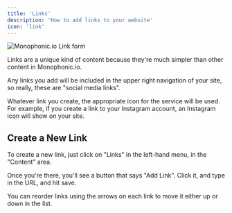 ```yaml
---
title: 'Links'
description: 'How to add links to your website'
icon: 'link'
---
```


<img
  className="block"
  src="/images/link.png"
  alt="Monophonic.io Link form"
/>

Links are a unique kind of content because they're much simpler than other content in Monophonic.io.

Any links you add will be included in the upper right navigation of your site, so really, these are "social media links".

Whatever link you create, the appropriate icon for the service will be used. For example, if you create a link to your Instagram account, an Instagram icon will show on your site.

## Create a New Link

To create a new link, just click on "Links" in the left-hand menu, in the "Content" area.

Once you're there, you'll see a button that says "Add Link". Click it, and type in the URL, and hit save.

<Note>
You can reorder links using the arrows on each link to move it either up or down in the list.
</Note>